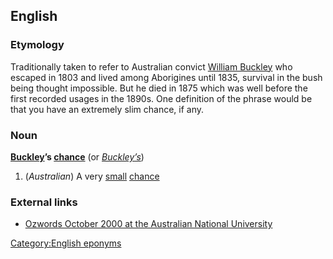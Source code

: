 ==English==
===Etymology===
Traditionally taken to refer to Australian convict [[w:William Buckley (convict)|William Buckley]] who escaped in 1803 and lived among Aborigines until 1835, survival in the bush being thought impossible.  But he died in 1875 which was well before the first recorded usages in the 1890s. One definition of the phrase would be that you have an extremely slim chance, if any.

===Noun===
'''[[Buckley]]’s [[chance]]''' (or ''[[Buckley’s]]'')

#(''Australian'') A very [[small]] [[chance]]

===External links===
*[http://www.anu.edu.au/andc/ozwords/Oct%202000/Buckley%27s.html Ozwords October 2000 at the Australian National University]

[[Category:English eponyms]]
